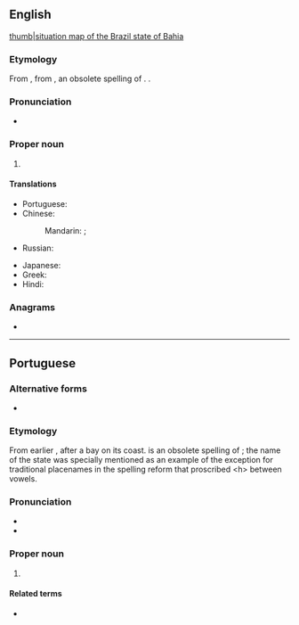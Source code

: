 {{also|bahia|bahía}}
==English==
{{wikipedia}}
[[file:Bahia in Brazil.svg|thumb|[[situation map]] of the Brazil state of Bahia]]

===Etymology===
From {{bor|en|pt|Bahia}}, from {{m|pt|bahia}}, an obsolete spelling of {{m|pt|baía||bay}}. {{doublet|en|Bay}}.

===Pronunciation===
* {{IPA|en|/bəˈhiːə/|/bɒˈiːə/}}

===Proper noun===
{{en-proper noun}}

# {{place|en|state|r/Northeast Region|c/Brazil|capital=Salvador}}

====Translations====
{{trans-top|state in northeastern Brazil}}
* Portuguese: {{t+|pt|Bahia|f}}
* Chinese:
*: Mandarin: {{t+|cmn|巴伊亞}}; {{t+|cmn|巴伊亚|tr=bāyīyà}}
* Russian: {{t|ru|Баи́я}}
{{trans-mid}}
* Japanese: {{t|ja|バイーア|tr=Baīa}}
* Greek: {{t+|el|Μπαΐα|f}}
* Hindi: {{t|hi|बाहिया}}
{{trans-bottom}}

===Anagrams===
* {{anagrams|en|a=aabhi|Abiah|Bahai|Baha'i|Bahá'í|Baháʼí}}

----

==Portuguese==

===Alternative forms===
* {{alt|pt|Baía||dated in Brazil|occasionally used in Portugal}}

===Etymology===
From earlier {{m|pt|Bahia de Todos os Santos||Bay of All Saints}}, after a bay on its coast. {{m|pt|bahia}} is an obsolete spelling of {{m|pt|baía||bay}}; the name of the state was specially mentioned as an example of the exception for traditional placenames in the spelling reform that proscribed &lt;h&gt; between vowels.

===Pronunciation===
{{pt-IPA|Baía}}
* {{audio|pt|Pt-br Bahia.ogg|Audio (BR)}}
* {{homophones|pt|baía|Baía}}

===Proper noun===
{{pt-proper noun|f}}

# {{place|pt|state|r/Northeast Region|c/Brazil|capital=Salvador}}
#: {{syn|pt|BA|q1=abbreviation}}

====Related terms====
* {{l|pt|baiano}} {{gloss|[[demonym]]}}